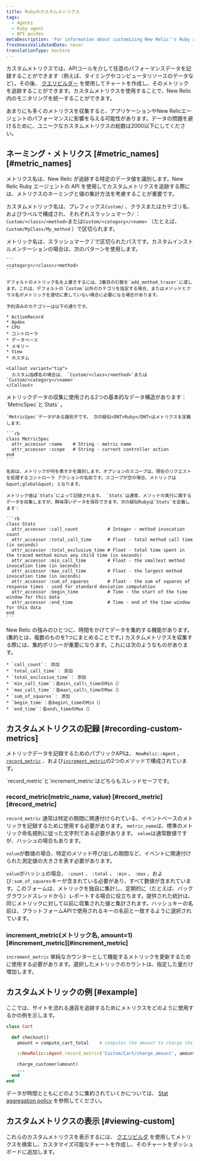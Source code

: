 ```yaml
---
title: Rubyのカスタムメトリクス
tags:
  - Agents
  - Ruby agent
  - API guides
metaDescription: 'For information about customizing New Relic''s Ruby agent API to collect additional metrics, start here.'
freshnessValidatedDate: never
translationType: machine
---
```


カスタムメトリクスでは、APIコールを介して任意のパフォーマンスデータを記録することができます（例えば、タイミングやコンピュータリソースのデータなど）。その後、 [クエリビルダー](/docs/query-your-data/explore-query-data/query-builder/introduction-query-builder) を使用してチャートを作成し、そのメトリックを追跡することができます。カスタムメトリクスを使用することで、New Relic 内のモニタリングを統一することができます。

<Callout variant="caution">
  あまりにも多くのメトリクスを収集すると、アプリケーションやNew Relicエージェントのパフォーマンスに影響を与える可能性があります。データの問題を避けるために、ユニークなカスタムメトリクスの総数は2000以下にしてください。
</Callout>

## ネーミング・メトリクス [#metric\_names][#metric_names]

メトリクス名は、New Relic が追跡する特定のデータ値を識別します。New Relic Ruby エージェントの API を使用してカスタムメトリクスを追跡する際には、メトリクスのネーミングと値の集計方法を考慮することが重要です。

カスタムメトリック名は、プレフィックス`Custom/` 、クラスまたはカテゴリ名、およびラベルで構成され、それぞれスラッシュマーク`/` ： `Custom/<class>/<method>`または`Custom/<category>/<name>` （たとえば、 `Custom/MyClass/My_method` ）で区切られます。

<CollapserGroup>
  <Collapser id="metric_names" title="メトリック名とパス">
    メトリック名は、スラッシュマーク`/`で区切られたパスです。カスタムインストルメンテーションの場合は、次のパターンを使用します。

    ```
    <category>/<class>/<method>
    ```

    デフォルトのメトリック名を上書きするには、2番目の引数を`add_method_tracer`に渡します。これは、デフォルトの`Custom`以外のカテゴリを指定する場合、またはメソッドとクラス名がメトリックを適切に表していない場合に必要になる場合があります。

    予約済みのカテゴリーは以下の通りです。

    * ActiveRecord
    * Apdex
    * CPU
    * コントローラ
    * データベース
    * メモリー
    * View
    * カスタム

    <Callout variant="tip">
      カスタム指標名の場合は、 `Custom/<class>/<method>`または `Custom/<category>/<name>`
    </Callout>
  </Collapser>

  <Collapser id="metrics_and_stats" title="<DNT>Ruby</DNT> エージェントのメトリクスと統計">
    メトリックデータの収集に使用される2つの基本的なデータ構造があります： `MetricSpec`と`Stats` 。

    `MetricSpec`データがある識別子です。 次の疑似<DNT>Ruby</DNT>はメトリクスを定義します。

    ```rb
    class MetricSpec
      attr_accessor :name    # String - metric name
      attr_accessor :scope   # String - current controller action
    end
    ```

    名前は、メトリックが何を表すかを識別します。オプションのスコープは、現在のリクエストを処理するコントローラ アクションの名前です。スコープが空の場合、メトリックは&quot;global&quot; となります。

    メトリック値は`Stats`によって記録されます。 `Stats`は通常、メソッドの実行に関するデータを収集しますが、興味深いデータを保存できます。次の疑似Rubyは`Stats`を定義します：

    ```rb
    class Stats
      attr_accessor :call_count           # Integer - method invocation count
      attr_accessor :total_call_time      # Float - total method call time (in seconds)
      attr_accessor :total_exclusive_time # Float - total time spent in the traced method minus any child time (in seconds)
      attr_accessor :min_call_time        # Float - the smallest method invocation time (in seconds)
      attr_accessor :max_call_time        # Float - the largest method invocation time (in seconds)
      attr_accessor :sum_of_squares       # Float - the sum of squares of response times - used for standard deviation computation
      attr_accessor :begin_time           # Time - the start of the time window for this data
      attr_accessor :end_time             # Time - end of the time window for this data
    end
    ```
  </Collapser>

  <Collapser id="stat_policy" title="スタットアグリゲーションポリシー">
    New Relic の強みのひとつに、時間をかけてデータを集約する機能があります。(集約とは、複数のものを1つにまとめることです。) カスタムメトリクスを収集する際には、集約ポリシーが重要になります。これには次のようなものがあります。

    * `call_count`： 添加
    * `total_call_time`： 添加
    * `total_exclusive_time`： 添加
    * `min_call_time`：各min\_call\_timeのMin（）
    * `max_call_time`：各max\_call\_timeのMax（）
    * `sum_of_squares`： 添加
    * `begin_time`：各begin\_timeのMin（）
    * `end_time`：各end\_timeのMax（）
  </Collapser>
</CollapserGroup>

## カスタムメトリクスの記録 [#recording-custom-metrics]

メトリックデータを記録するためのパブリックAPIは、 `NewRelic::Agent` 、 [`record_metric`](#record_metric) 、および[`increment_metric`](#increment_metric)の2つのメソッドで構成されています。

<Callout variant="tip">
  `record_metric`と`increment_metric`はどちらもスレッドセーフです。
</Callout>

### record\_metric(metric\_name, value) [#record\_metric][#record_metric]

`record_metric` 通常は特定の期間に関連付けられている、イベントベースのメトリックを記録するために使用する必要があります。 `metric_name`は、標準のメトリック命名規則に従った文字列である必要があります。 `value`は通常数値ですが、ハッシュの場合もあります。

`value`が数値の場合、特定のメソッド呼び出しの期間など、イベントに関連付けられた測定値の大きさを表す必要があります。

`value`がハッシュの場合、 `:count` 、 `:total` 、 `:min` 、 `:max` 、および`:sum_of_squares`キーが含まれている必要があり、すべて数値が含まれています。このフォームは、メトリックを独自に集計し、定期的に（たとえば、バックグラウンドスレッドから）レポートする場合に役立ちます。提供された統計は、同じメトリックに対して以前に収集された値と集計されます。ハッシュキーの名前は、プラットフォームAPIで使用されるキーの名前と一致するように選択されています。

### increment\_metric(メトリック名, amount=1) [#increment\_metric][#increment_metric]

`increment_metric` 単純なカウンターとして機能するメトリックを更新するために使用する必要があります。選択したメトリックのカウントは、指定した量だけ増加します。

## カスタムメトリックの例 [#example]

ここでは、サイトを流れる通貨を追跡するためにメトリクスをどのように使用するかの例を示します。

```rb
class Cart

  def checkout()
    amount = compute_cart_total    # computes the amount to charge the customer

    ::NewRelic::Agent.record_metric('Custom/Cart/charge_amount', amount)

    charge_customer(amount)
    ...
  end
end
```

データが時間とともにどのように集約されていくかについては、 [Stat aggregation policy](/docs/ruby/ruby-custom-metric-naming#stat_policy) を参照してください。

## カスタムメトリクスの表示 [#viewing-custom]

これらのカスタムメトリクスを表示するには、 [クエリビルダ](/docs/query-your-data/explore-query-data/query-builder/introduction-query-builder) を使用してメトリクスを検索し、カスタマイズ可能なチャートを作成し、そのチャートをダッシュボードに追加します。